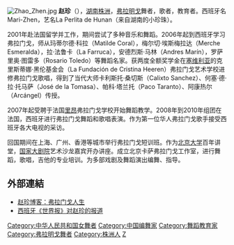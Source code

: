 [[File:Zhao_Zhen.jpg|thumb]] 
'''赵珍'''（{{bd|1979年|}}），[[湖南省|湖南]][[株洲市|株洲]]，[[弗拉明戈|弗拉明戈]]舞者，歌者，教育者。西班牙名Mari-Zhen，艺名La Perlita de Hunan（来自湖南的小珍珠）。

2001年赴法国留学并工作，期间尝试了多种音乐和舞蹈。2006年起到西班牙学习弗拉门戈，师从玛蒂尔德·科拉（Matilde Coral），梅尔切·埃斯梅拉达（Merche Esmeralda），拉·法鲁卡（La Farruca），安德烈斯·马林（Andres Marín），罗萨里奥·图雷多（Rosario Toledo）等舞蹈名家。获两度全额奖学金在[[塞维利亚|塞维利亚]]的克里斯蒂娜·黑伦基金会（La Fundación de Cristina Heeren）弗拉门戈艺术学校进修弗拉门戈歌唱，得到了当代大师卡利斯托·桑切斯（Calixto Sanchez）、何塞·德·拉·托马萨（José de la Tomasa）、帕科·塔兰托（Paco Taranto）、阿康热尔（Arcángel）传授。

2007年起受聘于法国[[里昂|里昂]]弗拉门戈学校开始舞蹈教学。2008年到2010年组团在法国，西班牙进行弗拉门戈舞蹈和歌唱表演。作为第一位华人弗拉门戈歌手接受西班牙各大电视的采访。

回国期间在上海、广州、香港等城市举行弗拉门戈短训班。作为[[北京大学|北京大学]]百年讲堂，[[国家大剧院|国家大剧院]]艺术沙龙嘉宾开办讲座。成立北京卡萨弗拉门戈工作室，进行舞蹈，歌唱，吉他的专业培训。为多部戏剧及舞蹈演出编舞、指导。

==外部連結==
*[http://blog.sina.com.cn/flamencolife 赵珍博客：弗拉门戈人生] {{Wayback|url=http://blog.sina.com.cn/flamencolife |date=20160304091301 }}
*[http://www.elmundo.es/elmundo/2010/01/09/cultura/1263058273.html 西班牙《世界报》对赵珍的报道] {{Wayback|url=http://www.elmundo.es/elmundo/2010/01/09/cultura/1263058273.html |date=20171201035719 }}

{{DEFAULTSORT:Z}}
[[Category:中华人民共和国女舞者|Category:中华人民共和国女舞者]]
[[Category:中国编舞家|Category:中国编舞家]]
[[Category:舞蹈教育家|Category:舞蹈教育家]]
[[Category:弗拉明戈舞者|Category:弗拉明戈舞者]]
[[Category:株洲人|Category:株洲人]]
[[Category:赵姓|Z]]
